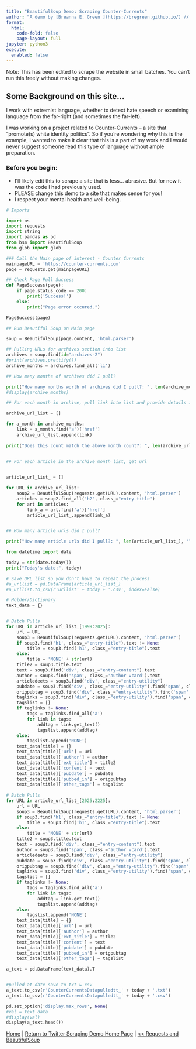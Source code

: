 ```yaml
---
title: "BeautifulSoup Demo: Scraping Counter-Currents"
author: "A demo by [Breanna E. Green ](https://bregreen.github.io/) // Powered by [Quarto](https://quarto.org/docs/tools/jupyter-lab.html)"
format: 
  html:
    code-fold: false
    page-layout: full
jupyter: python3
execute: 
  enabled: false
---
```


Note: This has been edited to scrape the website in small batches. You can't run this freely without making changes.

## Some Background on this site...

I work with extremist language, whether to detect hate speech or examining language from the far-right (and sometimes the far-left).

I was working on a project related to Counter-Currents -- a site that "promote(s) white identity politics". So if you're wondering why this is the example, I wanted to make it clear that this is a part of my work and I would never suggest someone read this type of language without ample preparation.

### Before you begin:

- I'll likely edit this to scrape a site that is less... abrasive. But for now it was the code I had previously used.
- PLEASE change this demo to a site that makes sense for you!
- I respect your mental health and well-being. 


```python
# Imports

import os
import requests
import string 
import pandas as pd
from bs4 import BeautifulSoup
from glob import glob

```


```python

### Call the Main page of interest - Counter Currents
mainpageURL = 'https://counter-currents.com'
page = requests.get(mainpageURL)

## Check Page Pull Success
def PageSuccess(page):
    if page.status_code == 200:
        print('Success!')
    else:
        print("Page error occured.")

```


```python

PageSuccess(page)

```

```python

## Run Beautiful Soup on Main page

soup = BeautifulSoup(page.content, 'html.parser')

## Pulling URLs for archives section into list
archives = soup.find(id="archives-2")
#print(archives.prettify())
archive_months = archives.find_all('li')

```


```python

## How many months of archives did I pull?

print("How many months worth of archives did I pull?: ", len(archive_months), '\n', "Years: ", len(archive_months)/12)
#display(archive_months)

```

```python

## For each month in archive, pull link into list and provide details if wanted/needed

archive_url_list = []

for a_month in archive_months:
    link = a_month.find('a')['href']
    archive_url_list.append(link)
    
print("Does this count match the above month count?: ", len(archive_url_list)==len(archive_months))
    
```


```python

## For each article in the archive month list, get url


article_url_list_ = []

for URL in archive_url_list:
    soup2 = BeautifulSoup(requests.get(URL).content, 'html.parser')
    articles = soup2.find_all('h2', class_="entry-title")
    for art in articles:
        link_a = art.find('a')['href']
        article_url_list_.append(link_a)  


## How many article urls did I pull?

print("How many article urls did I pull?: ", len(article_url_list_), '\n'*2, article_url_list_[:3])

```

```python
from datetime import date

today = str(date.today())
print("Today's date:", today)

# Save URL list so you don't have to repeat the process
#a_urllist = pd.DataFrame(article_url_list_)
#a_urllist.to_csv(r'urllist' + today + '.csv', index=False) 

```


```python

# Holder/Dictionary
text_data = {}


# Batch Pulls
for URL in article_url_list_[1999:2025]:
    url = URL
    soup3 = BeautifulSoup(requests.get(URL).content, 'html.parser')
    if soup3.find('h1', class_="entry-title").text != None:
        title = soup3.find('h1', class_="entry-title").text
    else:
        title = 'NONE' + str(url) 
    title2 = soup3.title.text
    text = soup3.find('div', class_="entry-content").text
    author = soup3.find('span', class_='author vcard').text
    articledeets = soup3.find('div', class_="entry-utility")
    pubdate = soup3.find('div', class_="entry-utility").find('span', class_='entry-date date updated').text
    origpubtag = soup3.find('div', class_="entry-utility").find('span', class_='cat-links').text
    taglinks = soup3.find('div', class_="entry-utility").find('span', class_='tag-links')
    tagslist = []
    if taglinks != None:
        tags = taglinks.find_all('a')
        for link in tags:
            addtag = link.get_text()
            tagslist.append(addtag)
    else:
        tagslist.append('NONE')
    text_data[title] = {}
    text_data[title]['url'] = url
    text_data[title]['author'] = author
    text_data[title]['ext_title'] = title2
    text_data[title]['content'] = text
    text_data[title]['pubdate'] = pubdate
    text_data[title]['pubbed_in'] = origpubtag
    text_data[title]['other_tags'] = tagslist
    
# Batch Pulls
for URL in article_url_list_[2025:2225]:
    url = URL
    soup3 = BeautifulSoup(requests.get(URL).content, 'html.parser')
    if soup3.find('h1', class_="entry-title").text != None:
        title = soup3.find('h1', class_="entry-title").text
    else:
        title = 'NONE' + str(url) 
    title2 = soup3.title.text
    text = soup3.find('div', class_="entry-content").text
    author = soup3.find('span', class_='author vcard').text
    articledeets = soup3.find('div', class_="entry-utility")
    pubdate = soup3.find('div', class_="entry-utility").find('span', class_='entry-date date updated').text
    origpubtag = soup3.find('div', class_="entry-utility").find('span', class_='cat-links').text
    taglinks = soup3.find('div', class_="entry-utility").find('span', class_='tag-links')
    tagslist = []
    if taglinks != None:
        tags = taglinks.find_all('a')
        for link in tags:
            addtag = link.get_text()
            tagslist.append(addtag)
    else:
        tagslist.append('NONE')
    text_data[title] = {}
    text_data[title]['url'] = url
    text_data[title]['author'] = author
    text_data[title]['ext_title'] = title2
    text_data[title]['content'] = text
    text_data[title]['pubdate'] = pubdate
    text_data[title]['pubbed_in'] = origpubtag
    text_data[title]['other_tags'] = tagslist

```


```python

a_text = pd.DataFrame(text_data).T


#pulled at date save to txt & csv
a_text.to_csv(r'CounterCurrentsDatapulledtt_' + today + '.txt')
a_text.to_csv(r'CounterCurrentsDatapulledtt_' + today + '.csv')

```

```python

pd.set_option('display.max_rows', None)
#val = text_data
#display(val)
display(a_text.head())

```




[Home](https://bregreen.github.io/#) | 
[Return to Twitter Scraping Demo Home Page](https://bregreen.github.io/projects/Twitter_Scraping_Demo/Twitter_Scrape_Demo_README.html#) | 
[<< Requests and BeautifulSoup](https://bregreen.github.io/projects/Twitter_Scraping_Demo/requests_and_beautifulsoup.html#) 